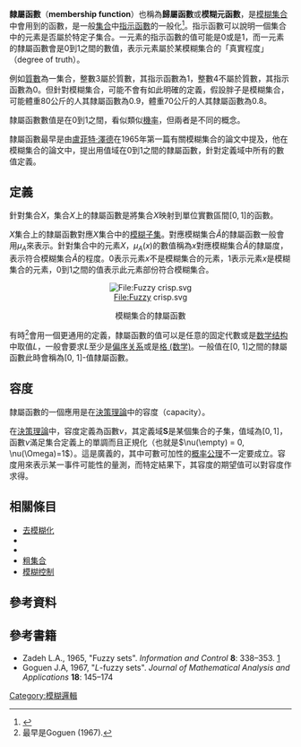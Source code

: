 
'''隸屬函數'''（'''membership function'''）也稱為'''歸屬函數'''或'''模糊元函數'''，是[[模糊集合|模糊集合]]中會用到的函數，是一般[[集合|集合]]中[[指示函數|指示函數]]的一般化<ref name="Ross2005">{{cite book|author=Timothy J. Ross|title=Fuzzy Logic with Engineering Applications|url=http://books.google.com/books?id=3zcgIKPl8L0C&pg=PA178|date=8 April 2005|publisher=John Wiley & Sons|isbn=978-0-470-86076-2|pages=178–}}</ref>。指示函數可以說明一個集合中的元素是否屬於特定子集合。一元素的指示函數的值可能是0或是1，而一元素的隸屬函數會是0到1之間的數值，表示元素屬於某模糊集合的「真實程度」（degree of truth）。

例如[[質數|質數]]為一集合，整數3屬於質數，其指示函數為1，整數4不屬於質數，其指示函數為0。但針對模糊集合，可能不會有如此明確的定義，假設胖子是模糊集合，可能體重80公斤的人其隸屬函數為0.9，體重70公斤的人其隸屬函數為0.8。

隸屬函數數值是在0到1之間，看似類似[[機率|機率]]，但兩者是不同的概念。

隸屬函數最早是由[[盧菲特·澤德|盧菲特·澤德]]在1965年第一篇有關模糊集合的論文中提及，他在模糊集合的論文中，提出用值域在0到1之間的隸屬函數，針對定義域中所有的數值定義。

==定義==

針對集合<math>X</math>，集合<math>X</math>上的隸屬函數是將集合<math>X</math>映射到單位實數區間<math>[0,1]</math>的函數。

<math>X</math>集合上的隸屬函數對應<math>X</math>集合中的[[模糊集合|模糊子集]]。對應模糊集合<math>\tilde A</math>的隸屬函數一般會用<math>\mu_A</math>來表示。針對集合中的元素<math>X</math>，<math>\mu_A(x)</math>的數值稱為<math>x</math>對應模糊集合<math>\tilde A</math>的隸屬度，表示符合模糊集合<math>\tilde A</math>的程度。0表示元素<math>x</math>不是模糊集合的元素，1表示元素<math>x</math>是模糊集合的元素，0到1之間的值表示此元素部份符合模糊集合。

<center>[[File:Fuzzy_crisp.svg|File:Fuzzy crisp.svg]]</center>
<center>模糊集合的隸屬函數</center>

有時<ref>最早是Goguen (1967).</ref>會用一個更通用的定義，隸屬函數的值可以是任意的固定代數或是[[数学结构|数学结构]]中取值<math>L</math>，一般會要求<math>L</math>至少是[[偏序关系|偏序关系]]或是[[格_(数学)|格 (数学)]]。一般值在[0, 1]之間的隸屬函數此時會稱為[0, 1]-值隸屬函數。
<!-- this is only true for so-called normal fuzzy sets:
The following holds for the functional values of the membership function <math>\mu_{A}(x)</math>
<center><math>
\mu_{A}(x)\ge0\quad\forall\quad x\in\mathbf{X}</math>
<br>
<math>\sup_{x\in X}[\mu_{A}(x)]=1</math></center>-->

== 容度 ==
隸屬函數的一個應用是在[[決策理論|決策理論]]中的容度（capacity）。

在[[決策理論|決策理論]]中，容度定義為函數<math>\nu</math>，其定義域'''S'''是某個集合的子集，值域為<math>[0,1]</math>，函數<math>\nu</math>滿足集合定義上的單調而且正規化（也就是<math>\nu(\empty) = 0, \nu(\Omega)=1</math>）。這是廣義的{{le|機率量測|Probability measure}}，其中可數可加性的[[概率公理|概率公理]]不一定要成立。容度用來表示某一事件可能性的量測，而特定結果下，其容度的期望值可以對容度作{{le|Choquet積分|Choquet integral}}求得。

==相關條目==
*[[去模糊化|去模糊化]]
*{{le|模糊量測理論|Fuzzy measure theory}}
*{{le|模糊集合運算|Fuzzy set operations}}
*[[粗集合|粗集合]]
*[[模糊控制|模糊控制]]

==參考資料==
{{reflist}}

==參考書籍==
*Zadeh L.A., 1965, "Fuzzy sets". ''Information and Control'' '''8''': 338–353. [https://web.archive.org/web/20070622151801/http://www-bisc.cs.berkeley.edu/zadeh/papers/Fuzzy%20Sets-1965.pdf]
*Goguen J.A, 1967, "''L''-fuzzy sets". ''Journal of Mathematical Analysis and Applications'' '''18''': 145–174

[[Category:模糊邏輯|Category:模糊邏輯]]